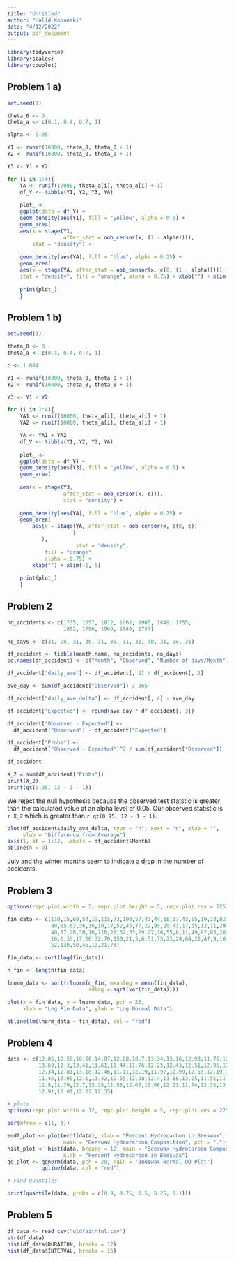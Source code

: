 ```yaml
---
title: "Untitled"
author: "Halid Kopanski"
date: "4/12/2022"
output: pdf_document
---
```


```r
library(tidyverse)
library(scales)
library(cowplot)
```

## Problem 1 a)

```r
set.seed(1)

theta_0 <- 0
theta_a <- c(0.1, 0.4, 0.7, 1)

alpha <- 0.05

Y1 <- runif(10000, theta_0, theta_0 + 1)
Y2 <- runif(10000, theta_0, theta_0 + 1)

Y3 <- Y1 + Y2

for (i in 1:4){
    YA <- runif(10000, theta_a[i], theta_a[i] + 1)
    df_Y <- tibble(Y1, Y2, Y3, YA)
    
    plot_ <-
    ggplot(data = df_Y) + 
    geom_density(aes(Y1), fill = "yellow", alpha = 0.5) + 
    geom_area(
    aes(x = stage(Y1, 
                  after_stat = oob_censor(x, (1 - alpha)))),
        stat = "density") + 
    
    geom_density(aes(YA), fill = "blue", alpha = 0.25) + 
    geom_area(
    aes(x = stage(YA, after_stat = oob_censor(x, c(0, (1 - alpha))))),
    stat = "density", fill = "orange", alpha = 0.75) + xlab("") + xlim(-1, 2)
    
    print(plot_)
    }
```

## Problem 1 b)

```r
set.seed(1)

theta_0 <- 0
theta_a <- c(0.1, 0.4, 0.7, 1)

c <- 1.684

Y1 <- runif(10000, theta_0, theta_0 + 1)
Y2 <- runif(10000, theta_0, theta_0 + 1)

Y3 <- Y1 + Y2

for (i in 1:4){
    YA1 <- runif(10000, theta_a[i], theta_a[i] + 1)
    YA2 <- runif(10000, theta_a[i], theta_a[i] + 1)

    YA <- YA1 + YA2
    df_Y <- tibble(Y1, Y2, Y3, YA)
    
    plot_ <-
    ggplot(data = df_Y) + 
    geom_density(aes(Y3), fill = "yellow", alpha = 0.5) + 
    geom_area(
        
    aes(x = stage(Y3, 
                  after_stat = oob_censor(x, c))),
                  stat = "density") + 
    
    geom_density(aes(YA), fill = "blue", alpha = 0.25) + 
    geom_area(
        aes(x = stage(YA, after_stat = oob_censor(x, c(0, c))
                     )
           ), 
                      stat = "density", 
            fill = "orange", 
            alpha = 0.75) + 
        xlab("") + xlim(-1, 5)
    
    print(plot_)
    }
```

## Problem 2

```r
no_accidents <- c(1735, 1657, 1812, 1962, 1965, 1849, 1755, 
                  1892, 1796, 1900, 1846, 1757)

no_days <- c(31, 28, 31, 30, 31, 30, 31, 31, 30, 31, 30, 31)

df_accident <- tibble(month.name, no_accidents, no_days)
colnames(df_accident) <- c("Month", "Observed", "Number of days/Month")

df_accident["daily_ave"] <- df_accident[, 2] / df_accident[, 3]

ave_day <- sum(df_accident["Observed"]) / 365

df_accident["daily_ave_delta"] <- df_accident[, 4] - ave_day

df_accident["Expected"] <- round(ave_day * df_accident[, 3])

df_accident["Observed - Expected"] <- 
  df_accident["Observed"] - df_accident["Expected"]

df_accident["Probs"] <- 
  df_accident["Observed - Expected"]^2 / sum(df_accident["Observed"])

df_accident

X_2 = sum(df_accident["Probs"])
print(X_2)
print(qt(0.95, 12 - 1 - 1))
```

We reject the null hypothesis because the observed test statstic is greater than the calculated value at an alpha level of 0.05. Our observed statistic is `r X_2` which is greater than `r qt(0.95, 12 - 1 - 1)`.

```r
plot(df_accident$daily_ave_delta, type = "h", xaxt = "n", xlab = "", 
     ylab = "Difference from Average")
axis(1, at = 1:12, labels = df_accident$Month)
abline(h = 0)
```

July and the winter months seem to indicate a drop in the number of accidents. 

## Problem 3

```r
options(repr.plot.width = 5, repr.plot.height = 5, repr.plot.res = 225)

fin_data <- c(110,15,60,54,19,115,73,190,57,43,44,18,37,43,55,19,23,82,175,50,
              80,65,63,36,16,10,17,52,43,70,22,95,20,41,17,15,12,11,29,29,61,22,
              40,17,26,30,16,116,28,32,33,29,27,16,55,8,11,49,82,85,20,67,27,44,
              16,6,35,17,26,32,76,150,21,5,6,51,75,23,29,64,22,47,9,10,28,18,84,
              52,130,50,45,12,21,73)

fin_data <- sort(log(fin_data))

n_fin <- length(fin_data)

lnorm_data <- sort(rlnorm(n_fin, meanlog = mean(fin_data), 
                          sdlog = sqrt(var(fin_data))))

plot(x = fin_data, y = lnorm_data, pch = 20, 
     xlab = "Log Fin Data", ylab = "Log Normal Data")

abline(lm(lnorm_data ~ fin_data), col = "red")
```

## Problem 4

```r

data <- c(12.05,12.58,10.06,14.87,12.88,10.7,13.34,13.16,12.93,11.76,12.68,
          13.69,12.3,13.41,11.61,11.44,11.76,12.25,12.43,12.51,12.96,12.27,
          12.34,12.81,13.18,12.46,11.11,12.19,11.97,12.99,12.53,12.19,11.82,
          11.46,13.09,12.1,11.42,12.55,12.08,12.4,11.88,13.25,11.51,11.43,
          12.8,11.79,12.7,13.25,11.53,12.65,13.06,12.21,11.74,12.35,13.27,
          12.91,12.01,12.22,12.35)

# plots
options(repr.plot.width = 12, repr.plot.height = 5, repr.plot.res = 225)

par(mfrow = c(1, 3))

ecdf_plot <- plot(ecdf(data), xlab = "Percent Hydrocarbon in Beeswax", 
                  main = "Beeswax Hydrocarbon Composition", pch = ".")
hist_plot <- hist(data, breaks = 12, main = "Beeswax Hydrocarbon Composition", 
                  xlab = "Percent Hydrocarbon in Beeswax")
qq_plot <- qqnorm(data, pch = 20, main = "Beeswax Normal QQ Plot")
           qqline(data, col = "red")

# Find Quantiles

print(quantile(data, probs = c(0.9, 0.75, 0.5, 0.25, 0.1)))

```

## Problem 5

```r
df_data <- read_csv("oldfaithful.csv")
str(df_data)
hist(df_data$DURATION, breaks = 12)
hist(df_data$INTERVAL, breaks = 15)

```

